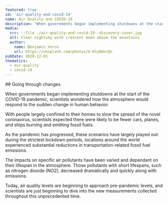 ```yaml
---
featured: true
id: 'air-quality-and-covid-19'
name: Air Quality and COVID-19
description: "When governments began implementing shutdowns at the start of the COVID-19 pandemic, scientists wondered how the atmosphere would respond to the sudden change in human behavior."
media:
  src: ::file ./air-quality-and-covid-19--discovery-cover.jpg
  alt: Clear nightsky with crescent moon above the mountains
  author:
    name: Benjamin Voros
    url: https://unsplash.com/photos/U-Kty6HxcQc
pubDate: 2020-12-01
thematics:
  - air-quality
  - covid-19
---
```

<Block>
<Prose>
## Going through changes

When governments began implementing shutdowns at the start of the COVID-19 pandemic, scientists wondered how the atmosphere would respond to the sudden change in human behavior.

With people largely confined to their homes to slow the spread of the novel coronavirus, scientists expected there were likely to be fewer cars, planes, and ships burning and emitting fossil fuels.

As the pandemic has progressed, these scenarios have largely played out: during the strictest lockdown periods, locations around the world experienced substantial reductions in transportation-related fossil fuel emissions.

The impacts on specific air pollutants have been varied and dependant on their lifespan in the atmosphere. Those pollutants with short lifespans, such as nitrogen dioxide (NO2), decreased dramatically and quickly along with emissions.

Today, air quality levels are beginning to approach pre-pandemic levels, and scientists are just beginning to dive into the new measurements collected throughout this unprecedented time.
</Prose>
</Block>
